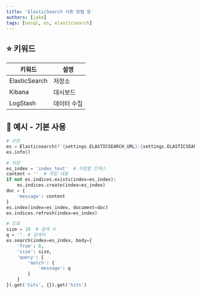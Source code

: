 ```yaml
---
title: 'ElasticSearch 사용 방법 등'
authors: [jake]
tags: [nosql, es, elasticsearch]
---
```


## ⭐ 키워드

| 키워드 | 설명 |
| --- | --- |
| ElasticSearch | 저장소 |
| Kibana | 대시보드 |
| LogStash | 데이터 수집 |

## 🐥 예시 - 기본 사용

```python
# 선언
es = Elasticsearch(f'{settings.ELASTICSEARCH_URL}:{settings.ELASTICSEARCH_PORT}')
es.info()

# 저장
es_index = 'index_text'  # 저장할 인덱스
content = ''  # 저장 내용
if not es.indices.exists(index=es_index):
    es.indices.create(index=es_index)
doc = {
    'message': content
}
es.index(index=es_index, document=doc)
es.indices.refresh(index=es_index)

# 조회
size = 10  # 검색 수
q = ''  # 검색어
es.search(index=es_index, body={
    'from': 0,
    'size': size,
    'query': {
        'match': {
            'message': q
        }
    }
}).get('hits', {}).get('hits')
```